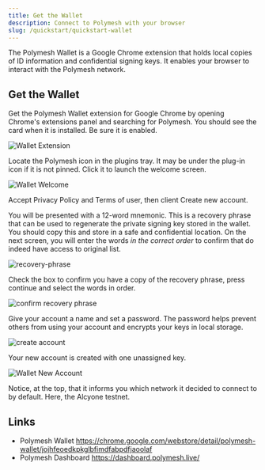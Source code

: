 ```yaml
---
title: Get the Wallet
description: Connect to Polymesh with your browser
slug: /quickstart/quickstart-wallet
---
```


The Polymesh Wallet is a Google Chrome extension that holds local copies of ID information and confidential signing keys. It enables your browser to interact with the Polymesh network.

## Get the Wallet

Get the Polymesh Wallet extension for Google Chrome by opening Chrome's extensions panel and searching for Polymesh. You should see the card when it is installed. Be sure it is enabled.

![Wallet Extension](images/wallet_extension.png)

Locate the Polymesh icon in the plugins tray. It may be under the plug-in icon if it is not pinned. Click it to launch the welcome screen.

![Wallet Welcome](images/welcome.png)

Accept Privacy Policy and Terms of user, then client Create new account.

You will be presented with a 12-word mnemonic. This is a recovery phrase that can be used to regenerate the private signing key stored in the wallet. You should copy this and store in a safe and confidential location. On the next screen, you will enter the words _in the correct order_ to confirm that do indeed have access to original list.

![recovery-phrase](images/recovery-phrase.png)

Check the box to confirm you have a copy of the recovery phrase, press continue and select the words in order.

![confirm recovery phrase](images/confirm-recovery-phrase.png)

Give your account a name and set a password. The password helps prevent others from using your account and encrypts your keys in local storage.

![create account](images/create_account.png)

Your new account is created with one unassigned key.

![Wallet New Account](images/new_account.png)

Notice, at the top, that it informs you which network it decided to connect to by default. Here, the Alcyone testnet.

## Links

- Polymesh Wallet https://chrome.google.com/webstore/detail/polymesh-wallet/jojhfeoedkpkglbfimdfabpdfjaoolaf
- Polymesh Dashboard https://dashboard.polymesh.live/
